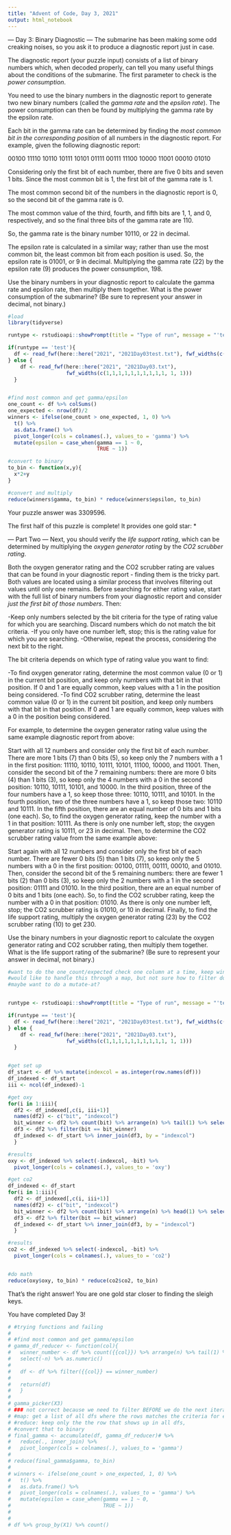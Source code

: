 ```yaml
---
title: "Advent of Code, Day 3, 2021"
output: html_notebook
---
```


--- Day 3: Binary Diagnostic ---
The submarine has been making some odd creaking noises, so you ask it to produce a diagnostic report just in case.

The diagnostic report (your puzzle input) consists of a list of binary numbers which, when decoded properly, can tell you many useful things about the conditions of the submarine. The first parameter to check is the *power consumption*.

You need to use the binary numbers in the diagnostic report to generate two new binary numbers (called the *gamma rate* and the *epsilon rate*). The power consumption can then be found by multiplying the gamma rate by the epsilon rate.

Each bit in the gamma rate can be determined by finding the *most common bit in the corresponding position* of all numbers in the diagnostic report. For example, given the following diagnostic report:

00100
11110
10110
10111
10101
01111
00111
11100
10000
11001
00010
01010

Considering only the first bit of each number, there are five 0 bits and seven 1 bits. Since the most common bit is 1, the first bit of the gamma rate is 1.

The most common second bit of the numbers in the diagnostic report is 0, so the second bit of the gamma rate is 0.

The most common value of the third, fourth, and fifth bits are 1, 1, and 0, respectively, and so the final three bits of the gamma rate are 110.

So, the gamma rate is the binary number 10110, or 22 in decimal.

The epsilon rate is calculated in a similar way; rather than use the most common bit, the least common bit from each position is used. So, the epsilon rate is 01001, or 9 in decimal. Multiplying the gamma rate (22) by the epsilon rate (9) produces the power consumption, 198.

Use the binary numbers in your diagnostic report to calculate the gamma rate and epsilon rate, then multiply them together. What is the power consumption of the submarine? (Be sure to represent your answer in decimal, not binary.)
```r
#load
library(tidyverse)

runtype <- rstudioapi::showPrompt(title = "Type of run", message = "'test' or 'real'?")

if(runtype == 'test'){
  df <- read_fwf(here::here("2021", "2021Day03test.txt"), fwf_widths(c(1, 1, 1, 1, 1)))
} else {
    df <- read_fwf(here::here("2021", "2021Day03.txt"),
                   fwf_widths(c(1,1,1,1,1,1,1,1,1,1, 1, 1)))
  }


#find most common and get gamma/epsilon
one_count <- df %>% colSums()
one_expected <- nrow(df)/2
winners <- ifelse(one_count > one_expected, 1, 0) %>% 
  t() %>% 
  as.data.frame() %>%
  pivot_longer(cols = colnames(.), values_to = 'gamma') %>%
  mutate(epsilon = case_when(gamma == 1 ~ 0, 
                             TRUE ~ 1))

#convert to binary
to_bin <- function(x,y){
  x*2+y
}

#convert and multiply
reduce(winners$gamma, to_bin) * reduce(winners$epsilon, to_bin)
```
Your puzzle answer was 3309596.

The first half of this puzzle is complete! It provides one gold star: *

--- Part Two ---
Next, you should verify the *life support rating*, which can be determined by multiplying the *oxygen generator rating* by the *CO2 scrubber rating*.

Both the oxygen generator rating and the CO2 scrubber rating are values that can be found in your diagnostic report - finding them is the tricky part. Both values are located using a similar process that involves filtering out values until only one remains. Before searching for either rating value, start with the full list of binary numbers from your diagnostic report and consider *just the first bit of those numbers*. Then:

-Keep only numbers selected by the bit criteria for the type of rating value for which you are searching. Discard numbers which do not match the bit criteria.
-If you only have one number left, stop; this is the rating value for which you are searching.
-Otherwise, repeat the process, considering the next bit to the right.

The bit criteria depends on which type of rating value you want to find:

-To find oxygen generator rating, determine the most common value (0 or 1) in the current bit position, and keep only numbers with that bit in that position. If 0 and 1 are equally common, keep values with a 1 in the position being considered.
-To find CO2 scrubber rating, determine the least common value (0 or 1) in the current bit position, and keep only numbers with that bit in that position. If 0 and 1 are equally common, keep values with a 0 in the position being considered.

For example, to determine the oxygen generator rating value using the same example diagnostic report from above:

Start with all 12 numbers and consider only the first bit of each number. There are more 1 bits (7) than 0 bits (5), so keep only the 7 numbers with a 1 in the first position: 11110, 10110, 10111, 10101, 11100, 10000, and 11001.
Then, consider the second bit of the 7 remaining numbers: there are more 0 bits (4) than 1 bits (3), so keep only the 4 numbers with a 0 in the second position: 10110, 10111, 10101, and 10000.
In the third position, three of the four numbers have a 1, so keep those three: 10110, 10111, and 10101.
In the fourth position, two of the three numbers have a 1, so keep those two: 10110 and 10111.
In the fifth position, there are an equal number of 0 bits and 1 bits (one each). So, to find the oxygen generator rating, keep the number with a 1 in that position: 10111.
As there is only one number left, stop; the oxygen generator rating is 10111, or 23 in decimal.
Then, to determine the CO2 scrubber rating value from the same example above:

Start again with all 12 numbers and consider only the first bit of each number. There are fewer 0 bits (5) than 1 bits (7), so keep only the 5 numbers with a 0 in the first position: 00100, 01111, 00111, 00010, and 01010.
Then, consider the second bit of the 5 remaining numbers: there are fewer 1 bits (2) than 0 bits (3), so keep only the 2 numbers with a 1 in the second position: 01111 and 01010.
In the third position, there are an equal number of 0 bits and 1 bits (one each). So, to find the CO2 scrubber rating, keep the number with a 0 in that position: 01010.
As there is only one number left, stop; the CO2 scrubber rating is 01010, or 10 in decimal.
Finally, to find the life support rating, multiply the oxygen generator rating (23) by the CO2 scrubber rating (10) to get 230.

Use the binary numbers in your diagnostic report to calculate the oxygen generator rating and CO2 scrubber rating, then multiply them together. What is the life support rating of the submarine? (Be sure to represent your answer in decimal, not binary.)

```r
#want to do the one_count/expected check one column at a time, keep winner rows, repeat down the line
#would like to handle this through a map, but not sure how to filter down and keep going...
#maybe want to do a mutate-at?


runtype <- rstudioapi::showPrompt(title = "Type of run", message = "'test' or 'real'?")

if(runtype == 'test'){
  df <- read_fwf(here::here("2021", "2021Day03test.txt"), fwf_widths(c(1, 1, 1, 1, 1)))
} else {
    df <- read_fwf(here::here("2021", "2021Day03.txt"),
                   fwf_widths(c(1,1,1,1,1,1,1,1,1,1, 1, 1)))
  }


#get set up
df_start <- df %>% mutate(indexcol = as.integer(row.names(df)))
df_indexed <- df_start
iii <- ncol(df_indexed)-1

#get oxy
for(i in 1:iii){
  df2 <- df_indexed[,c(i, iii+1)] 
  names(df2) <- c("bit", "indexcol")
  bit_winner <- df2 %>% count(bit) %>% arrange(n) %>% tail(1) %>% select(bit) %>% as.numeric()
  df3 <- df2 %>% filter(bit == bit_winner)
  df_indexed <- df_start %>% inner_join(df3, by = "indexcol")
  }

#results
oxy <- df_indexed %>% select(-indexcol, -bit) %>% 
  pivot_longer(cols = colnames(.), values_to = 'oxy')

#get co2
df_indexed <- df_start
for(i in 1:iii){
  df2 <- df_indexed[,c(i, iii+1)] 
  names(df2) <- c("bit", "indexcol")
  bit_winner <- df2 %>% count(bit) %>% arrange(n) %>% head(1) %>% select(bit) %>% as.numeric()
  df3 <- df2 %>% filter(bit == bit_winner)
  df_indexed <- df_start %>% inner_join(df3, by = "indexcol")
  }

#results
co2 <- df_indexed %>% select(-indexcol, -bit) %>% 
  pivot_longer(cols = colnames(.), values_to = 'co2')


#do math
reduce(oxy$oxy, to_bin) * reduce(co2$co2, to_bin)


```

That's the right answer! You are one gold star closer to finding the sleigh keys.

You have completed Day 3!

```r
# #trying functions and failing
# 
# #find most common and get gamma/epsilon
# gamma_df_reducer <- function(col){
#   winner_number <- df %>% count({{col}}) %>% arrange(n) %>% tail(1) %>%
#   select(-n) %>% as.numeric()
#   
#   df <- df %>% filter({{col}} == winner_number)
#   
#   return(df)
#   }
# 
# gamma_picker(X3)
# ### not correct because we need to filter BEFORE we do the next iteration of the function
# #map: get a list of all dfs where the rows matches the criteria for each column
# #reduce: keep only the the row that shows up in all dfs,
# #convert that to binary
# final_gamma <- accumulate(df, gamma_df_reducer)# %>%
#   reduce(., inner_join) %>%
#   pivot_longer(cols = colnames(.), values_to = 'gamma')
# 
# reduce(final_gamma$gamma, to_bin)
# 
# winners <- ifelse(one_count > one_expected, 1, 0) %>% 
#   t() %>% 
#   as.data.frame() %>%
#   pivot_longer(cols = colnames(.), values_to = 'gamma') %>%
#   mutate(epsilon = case_when(gamma == 1 ~ 0, 
#                              TRUE ~ 1))
# 
# 
# df %>% group_by(X1) %>% count()

```

